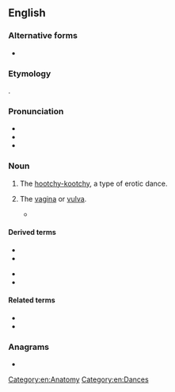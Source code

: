 ==English==

===Alternative forms===
* {{l|en|cootch}}

===Etymology===
{{clipping|en|coochie}}.

===Pronunciation===
* {{IPA|en|/kuːtʃ/}}
* {{audio|en|En-au-cooch.ogg|Audio (AU)}}
* {{rhymes|en|uːtʃ}}

===Noun===
{{en-noun|es}}

# {{lb|en|US|obsolete}} The [[hootchy-kootchy]], a type of erotic dance.
# {{lb|en|chiefly US|slang}} The [[vagina]] or [[vulva]].
#* {{quote-av|en|title=Stupid Spoiled Whore Video Playset|series=South Park|season=8|number=12|writer=Trey Parker|network=Comedy Central|year=2004|passage=Stupid Spoiled Whore Video Playset: show the whole world what a slut you are!<br />Stupid Spoiled Whore Video Playset: let everyone see your '''cooch'''!}}

====Derived terms====
{{der-top}}
* {{l|en|cooch dance}}
* {{l|en|cooch dancer}}
{{der-mid}}
* {{l|en|cooch dancing}}
* {{l|en|cooch show}}
{{der-bottom}}

====Related terms====
* {{l|en|coochie}}
* {{l|en|hootchy-kootchy}}

===Anagrams===
* {{anagrams|en|a=cchoo|choco|hocco}}

[[Category:en:Anatomy]]
[[Category:en:Dances]]
